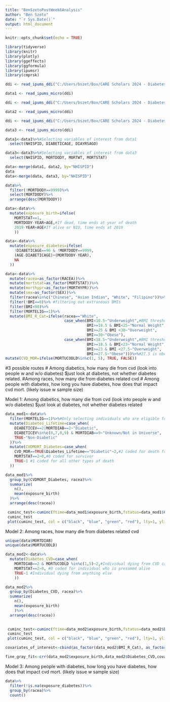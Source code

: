 ```yaml
---
title: "BenSzetoPostWeek6Analysis"
author: "Ben Szeto"
date: "`r Sys.Date()`"
output: html_document
---
```


```r
knitr::opts_chunk$set(echo = TRUE)
```

```r
library(tidyverse)
library(knitr)
library(plotly)
library(ggeffects)
library(ggformula)
library(ipumsr)
library(cmprsk)
```


```r


ddi <- read_ipums_ddi("C:/Users/bszet/Box/CARE Scholars 2024 - Diabetes Mortality Project/Data and Code/nhis_00029.xml")

data1 <- read_ipums_micro(ddi)

ddi <- read_ipums_ddi("C:/Users/bszet/Box/CARE Scholars 2024 - Diabetes Mortality Project/Data and Code/nhis_00027.xml")

data2 <- read_ipums_micro(ddi)

ddi <- read_ipums_ddi("C:/Users/bszet/Box/CARE Scholars 2024 - Diabetes Mortality Project/Data and Code/nhis_00030.xml")

data3 <- read_ipums_micro(ddi)

```

```r
data1<-data1%>%#Selecting variables of interest from data1
  select(NHISPID, DIABETICAGE, DIAYRSAGO)

data3<-data3%>%#Selecting variables of interest from data3
  select(NHISPID, MORTDODY, MORTWT, MORTSTAT)

data<-merge(data1, data2, by="NHISPID")
data
data<-merge(data, data3, by="NHISPID")

```
```r
data%>%
  filter(!MORTDODY==9999)%>%
  select(MORTDODY)%>%
  arrange(desc(MORTDODY))

```

```r
data<-data%>%
  mutate(exposure_birth=ifelse(
    MORTSTAT==1,
    MORTDODY-YEAR+AGE,#If dead, time ends at year of death
    2019-YEAR+AGE#If alive or NIU, time ends at 2019
    ))

```

```r

data<-data%>%
  mutate(exposure_diabetes=ifelse(
    !DIABETICAGE==96 & !MORTDODY==9999,
    (AGE-DIABETICAGE)+(MORTDODY-YEAR),
    NA
  ))

```

```r
data<-data%>%
  mutate(racea=as_factor(RACEA))%>%
  mutate(mortstat=as_factor(MORTSTAT))%>%
  mutate(morthypr=as_factor(MORTHYPR))%>%
  mutate(sex=as_factor(SEX))%>%
  filter(racea%in%c("Chinese", "Asian Indian", "White", "Filipino"))%>% #selecting Chinese, Asian Indian, Filipino, and White
  filter(!BMI==0)%>% #filtering out extraneous BMIs
  filter(BMI<90)%>%
  filter(MORTELIG==1)%>%
  mutate(BMI_R_Cat=ifelse(racea=="White", 
                          case_when(BMI<18.5~"Underweight",#BMI thresholds for Whites
                                    BMI>=18.5 & BMI<25~"Normal Weight",
                                    BMI>=25 & BMI <30~"Overweight",
                                    BMI>=30~"Obese"),
                          case_when(BMI<18.5~"Underweight",#BMI thresholds for Asians (Considered all races not White)
                                    BMI>=18.5 & BMI<23~"Normal Weight",
                                    BMI>=23 & BMI <27.5~"Overweight",
                                    BMI>=27.5~"Obese")))%>%#27.5 is obese for Asians
mutate(CVD_MOR=ifelse(MORTUCODLD%in%c(1, 5), TRUE, FALSE))
```
#3 possible routes
# Among diabetics, how many die from cvd (look into people w and w/o diabetes) $just look at diabetes, not whether diabetes related. 
#Among races, how many die from diabetes related cvd
# Among people with diabetes, how long you have diabetes, how does that impact cvd mort. (likely issue w sample size)


Model 1: Among diabetics, how many die from cvd (look into people w and w/o diabetes) $just look at diabetes, not whether diabetes related
```r
data_mod1<-data%>%
  filter(MORTELIG==1)%>%#Only selecting individuals who are eligible for the mortality data set
  mutate(Diabetes_Lifetime=case_when(
    DIABETICEV==2|MORTDIAB==2~"Diabetic",
    DIABETICEV%in%c(0,7,8,9) & MORTDIAB==9~"Unknown/Not in Universe",
    TRUE~"Non-Diabetic"
  ))%>%
  mutate(CVDMORT_Diabetes=case_when(
    CVD_MOR==TRUE&Diabetes_Lifetime=="Diabetic"~2,#2 coded for death from CVD diabetic
    MORTSTAT==2~0,#0 coded for survivor
    TRUE~1 #1 coded for all other types of death
  ))

```

```r
data_mod1%>%
  group_by(CVDMORT_Diabetes, racea)%>%
  summarize(
    n(),
    mean(exposure_birth)
  )%>%
  arrange(desc(racea))

```

```r

 cuminc_test<-cuminc(ftime=data_mod1$exposure_birth,fstatus=data_mod1$CVDMORT_Diabetes, group=data_mod1$racea)
 cuminc_test
 plot(cuminc_test, col = c("black", "blue", "green", "red"), lty=1, ylim=c(0,0.5))

```




Model 2: Among races, how many die from diabetes related cvd


```r

unique(data$MORTDIAB)
unique(data$MORTUCODLD)

data_mod2<-data%>%
  mutate(Diabetes_CVD=case_when(
    MORTDIAB==2 & MORTUCODLD %in%c(1,5)~2,#Individual dying from CVD caused by diabetes
    MORTSTAT==2~0, #0 coded for individual who is presumed alive
    TRUE~1 #Individual dying from anything else
    ))

data_mod2%>%
  group_by(Diabetes_CVD, racea)%>%
  summarize(
    n(),
    mean(exposure_birth)
    )%>%
  arrange(desc(racea))
  

```

```r
 cuminc_test<-cuminc(ftime=data_mod2$exposure_birth,fstatus=data_mod2$Diabetes_CVD, group=data_mod2$racea)
 cuminc_test
 plot(cuminc_test, col = c("black", "blue", "green", "red"), lty=1, ylim=c(0,0.2))

```

```r
covariates_of_interest<-cbind(as_factor(data_mod2$BMI_R_Cat), as_factor(data_mod2$sex))

fine_gray_fit<-crr(data_mod2$exposure_birth,data_mod2$Diabetes_CVD,covariates_of_interest)

```




Model 3: Among people with diabetes, how long you have diabetes, how does that impact cvd mort. (likely issue w sample size)

```r

data%>%
  filter(!is.na(exposure_diabetes))%>%
  group_by(racea)%>%
  count()

```